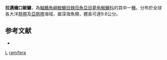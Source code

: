 {{Speciesbox
| genus = Chaenophryne
| species = ramifera
| status = NE
| status_system = IUCN3.1
| authority = [[Regan|Regan]] & [[Trewavas|Trewavas]], 1932
| synonyms = 
}}

'''拉邁蟾口鮟鱇'''，為[[輻鰭魚綱|輻鰭魚綱]][[鮟鱇目|鮟鱇目]][[棘茄魚亞目|棘茄魚亞目]][[夢角鮟鱇科|夢角鮟鱇科]]的其中一[[種|種]]。分布於全球各大洋[[熱帶|熱帶]]及[[亞熱帶|亞熱帶]]海域，屬深海魚類，體長可達9.6公分。

==参考文献==
*{{FishBase_species|genus=Chaenophryne|species=ramifera|year=2011|month=12}}

{{taxonbar}}

[[Category:1932年描述的鱼类|L]]
[[Category:蟾口鮟鱇屬|ramifera]]